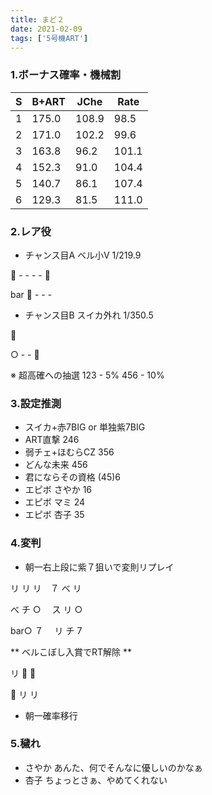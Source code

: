 ```yaml
---
title: まど２
date: 2021-02-09
tags: ['5号機ART']
---
```


### 1.ボーナス確率・機械割

|S|B+ART|JChe|Rate|
|---|---|--|---|
|1|175.0|108.9|98.5|
|2|171.0|102.2|99.6|
|3|163.8|96.2|101.1|
|4|152.3|91.0|104.4|
|5|140.7|86.1|107.4|
|6|129.3|81.5|111.0|

### 2.レア役

- チャンス目A ベル小V 1/219.9

:bell: - - - - :bell:

bar :bell: - - -

- チャンス目B スイカ外れ 1/350.5

:watermelon:

○ - - :watermelon:

※ 超高確への抽選 123 - 5% 456 - 10%

### 3.設定推測

- スイカ+赤7BIG or 単独紫7BIG
- ART直撃 246
- 弱チェ+ほむらCZ 356
- どんな未来 456
- 君にならその資格 (45)6
- エピボ さやか 16
- エピボ マミ 24
- エピボ 杏子 35

### 4.変判

- 朝一右上段に紫７狙いで変則リプレイ

リ リ リ　７ べ リ

べ チ ○　 ス リ ○

bar○ ７　 リ チ 7

** ベルこぼし入賞でRT解除 **

リ :bell: :bell:

:bell: リ リ

- 朝一確率移行

### 5.穢れ

- さやか あんた、何でそんなに優しいのかなぁ
- 杏子 ちょっとさぁ、やめてくれない

